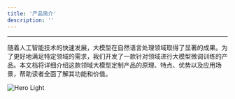 ```yaml
---
title: '产品简介'
description: ''
---
```


---
随着人工智能技术的快速发展，大模型在自然语言处理领域取得了显著的成果。为了更好地满足特定领域的需求，我们开发了一款针对领域进行大模型微调训练的产品。本文档将详细介绍这款领域大模型定制产品的原理、特点、优势以及应用场景，帮助读者全面了解其功能和价值。

<img
  className="block dark:hidden"
  src="/images/home1.png"
  alt="Hero Light"
/>